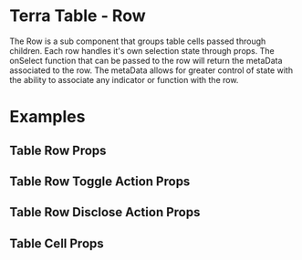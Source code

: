
<Badge />

# Terra Table - Row

The Row is a sub component that groups table cells passed through children. Each row handles it's own selection state through props. The onSelect function that can be passed to the row will return the metaData associated to the row. The metaData allows for greater control of state with the ability to associate any indicator or function with the row.

# Examples

<RowExample />

## Table Row Props

<RowProps />

## Table Row Toggle Action Props

<ToggleActionProps />

## Table Row Disclose Action Props

<DiscloseActionProps />

## Table Cell Props

<CellProps />
